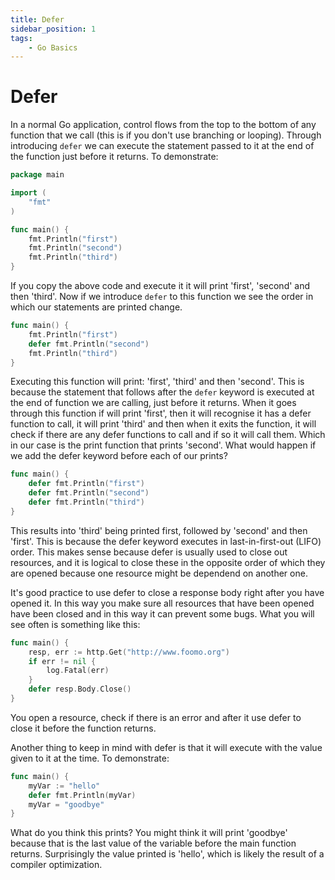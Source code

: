 ```yaml
---
title: Defer
sidebar_position: 1
tags:
    - Go Basics
---
```

# Defer

In a normal Go application, control flows from the top to the bottom of any function that we call (this is if you don't use branching or looping).
Through introducing ```defer``` we can execute the statement passed to it at the end of the function just before it returns. To demonstrate:
```go
package main

import (
    "fmt"
)

func main() {
    fmt.Println("first")
    fmt.Println("second")
    fmt.Println("third")
}
```
If you copy the above code and execute it it will print 'first', 'second' and then 'third'. Now if we introduce ```defer``` to this function we see the order in which our statements are printed change.

```go
func main() {
    fmt.Println("first")
    defer fmt.Println("second")
    fmt.Println("third")
}
```
Executing this function will print: 'first', 'third' and then 'second'. This is because the statement that follows after the ```defer``` keyword is executed at the end of function we are calling, just before it returns.
When it goes through this function if will print 'first', then it will recognise it has a defer function to call, it will print 'third' and then when it exits the function, it will check if there are any defer functions to call and if so it will call them.
Which in our case is the print function that prints 'second'.
What would happen if we add the defer keyword before each of our prints?
```go
func main() {
    defer fmt.Println("first")
    defer fmt.Println("second")
    defer fmt.Println("third")
}
```
This results into 'third' being printed first, followed by 'second' and then 'first'. This is because the defer keyword executes in last-in-first-out (LIFO) order. 
This makes sense because defer is usually used to close out resources, and it is logical to close these in the opposite order of which they are opened because one resource might be dependend on another one.

It's good practice to use defer to close a response body right after you have opened it. In this way you make sure all resources that have been opened have been closed and in this way it can prevent some bugs.
What you will see often is something like this:

```go
func main() {
    resp, err := http.Get("http://www.foomo.org")
    if err != nil {
        log.Fatal(err)
    }
    defer resp.Body.Close()
}
```
You open a resource, check if there is an error and after it use defer to close it before the function returns.

Another thing to keep in mind with defer is that it will execute with the value given to it at the time. To demonstrate:
```go
func main() {
    myVar := "hello"
    defer fmt.Println(myVar)
    myVar = "goodbye"
}
```
What do you think this prints? You might think it will print 'goodbye' because that is the last value of the variable before the main function returns.
Surprisingly the value printed is 'hello', which is likely the result of a compiler optimization.

